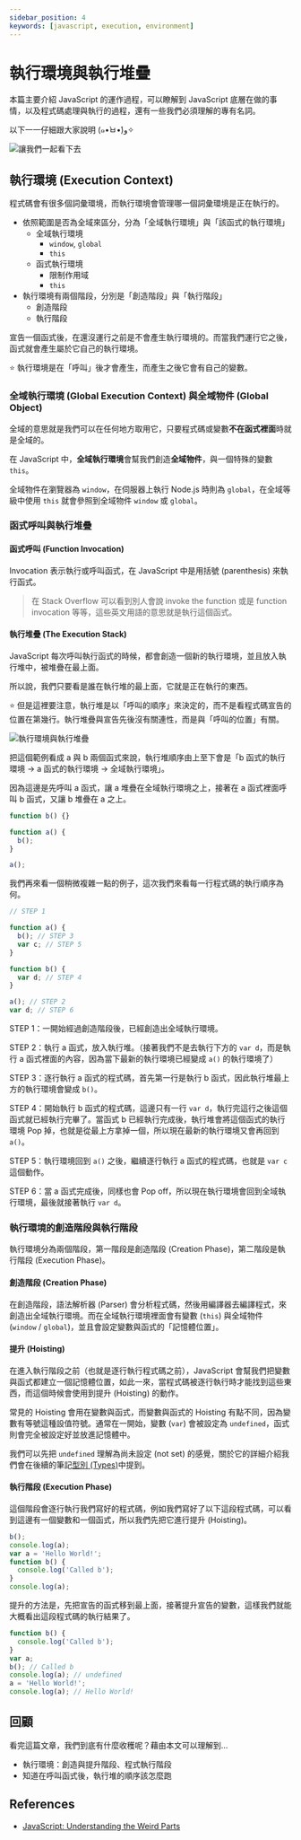 ```yaml
---
sidebar_position: 4
keywords: [javascript, execution, environment]
---
```


# 執行環境與執行堆疊

本篇主要介紹 JavaScript 的運作過程，可以瞭解到 JavaScript 底層在做的事情，以及程式碼處理與執行的過程，還有一些我們必須理解的專有名詞。

以下一一仔細跟大家說明 (๑•̀ㅂ•́)و✧

![讓我們一起看下去](https://i.imgur.com/WybJvLc.png)

## 執行環境 (Execution Context)

程式碼會有很多個詞彙環境，而執行環境會管理哪一個詞彙環境是正在執行的。

- 依照範圍是否為全域來區分，分為「全域執行環境」與「該函式的執行環境」
  - 全域執行環境
    - `window`, `global`
    - `this`
  - 函式執行環境
    - 限制作用域
    - `this`
- 執行環境有兩個階段，分別是「創造階段」與「執行階段」
  - 創造階段
  - 執行階段

宣告一個函式後，在還沒運行之前是不會產生執行環境的。而當我們運行它之後，函式就會產生屬於它自己的執行環境。

⭐️ 執行環境是在「呼叫」後才會產生，而產生之後它會有自己的變數。

### 全域執行環境 (Global Execution Context) 與全域物件 (Global Object)

全域的意思就是我們可以在任何地方取用它，只要程式碼或變數**不在函式裡面**時就是全域的。

在 JavaScript 中，**全域執行環境**會幫我們創造**全域物件**，與一個特殊的變數 `this`。

全域物件在瀏覽器為 `window`，在伺服器上執行 Node.js 時則為 `global`，在全域等級中使用 `this` 就會參照到全域物件 `window` 或 `global`。

### 函式呼叫與執行堆疊

#### 函式呼叫 (Function Invocation)

Invocation 表示執行或呼叫函式，在 JavaScript 中是用括號 (parenthesis) 來執行函式。

> 在 Stack Overflow 可以看到別人會說 invoke the function 或是 function invocation 等等，這些英文用語的意思就是執行這個函式。

#### 執行堆疊 (The Execution Stack)

JavaScript 每次呼叫執行函式的時候，都會創造一個新的執行環境，並且放入執行堆中，被堆疊在最上面。

所以說，我們只要看是誰在執行堆的最上面，它就是正在執行的東西。

⭐️ 但是這裡要注意，執行堆是以「呼叫的順序」來決定的，而不是看程式碼宣告的位置在第幾行。執行堆疊與宣告先後沒有關連性，而是與「呼叫的位置」有關。

![執行環境與執行堆疊](https://i.imgur.com/jyHEhNQ.png)

把這個範例看成 a 與 b 兩個函式來說，執行堆順序由上至下會是「b 函式的執行環境 → a 函式的執行環境 → 全域執行環境」。

因為這邊是先呼叫 a 函式，讓 a 堆疊在全域執行環境之上，接著在 a 函式裡面呼叫 b 函式，又讓 b 堆疊在 a 之上。

```javascript
function b() {}

function a() {
  b();
}

a();
```

我們再來看一個稍微複雜一點的例子，這次我們來看每一行程式碼的執行順序為何。

```javascript
// STEP 1

function a() {
  b(); // STEP 3
  var c; // STEP 5
}

function b() {
  var d; // STEP 4
}

a(); // STEP 2
var d; // STEP 6
```

STEP 1：一開始經過創造階段後，已經創造出全域執行環境。

STEP 2：執行 a 函式，放入執行堆。（接著我們不是去執行下方的 `var d`，而是執行 a 函式裡面的內容，因為當下最新的執行環境已經變成 `a()` 的執行環境了）

STEP 3：逐行執行 a 函式的程式碼，首先第一行是執行 b 函式，因此執行堆最上方的執行環境會變成 `b()`。

STEP 4：開始執行 b 函式的程式碼，這邊只有一行 `var d`，執行完這行之後這個函式就已經執行完畢了。當函式 b 已經執行完成後，執行堆會將這個函式的執行環境 Pop 掉，也就是從最上方拿掉一個，所以現在最新的執行環境又會再回到 `a()`。

STEP 5：執行環境回到 `a()` 之後，繼續逐行執行 a 函式的程式碼，也就是 `var c` 這個動作。

STEP 6：當 a 函式完成後，同樣也會 Pop off，所以現在執行環境會回到全域執行環境，最後就接著執行 `var d`。

### 執行環境的創造階段與執行階段

執行環境分為兩個階段，第一階段是創造階段 (Creation Phase)，第二階段是執行階段 (Execution Phase)。

#### 創造階段 (Creation Phase)

在創造階段，語法解析器 (Parser) 會分析程式碼，然後用編譯器去編譯程式，來創造出全域執行環境。而在全域執行環境裡面會有變數 (`this`) 與全域物件 (`window` / `global`)，並且會設定變數與函式的「記憶體位置」。

#### 提升 (Hoisting)

在進入執行階段之前（也就是逐行執行程式碼之前），JavaScript 會幫我們把變數與函式都建立一個記憶體位置，如此一來，當程式碼被逐行執行時才能找到這些東西，而這個時候會使用到提升 (Hoisting) 的動作。

常見的 Hoisting 會用在變數與函式，而變數與函式的 Hoisting 有點不同，因為變數有等號這種設值符號。通常在一開始，變數 (`var`) 會被設定為 `undefined`，函式則會完全被設定好並放進記憶體中。

我們可以先把 `undefined` 理解為尚未設定 (not set) 的感覺，關於它的詳細介紹我們會在後續的筆記[型別 (Types)](https://docs.sealman.tw/types-and-operators/types/#undefined)中提到。

#### 執行階段 (Execution Phase)

這個階段會逐行執行我們寫好的程式碼，例如我們寫好了以下這段程式碼，可以看到這邊有一個變數和一個函式，所以我們先把它進行提升 (Hoisting)。

```javascript
b();
console.log(a);
var a = 'Hello World!';
function b() {
  console.log('Called b');
}
console.log(a);
```

提升的方法是，先把宣告的函式移到最上面，接著提升宣告的變數，這樣我們就能大概看出這段程式碼的執行結果了。

```javascript
function b() {
  console.log('Called b');
}
var a;
b(); // Called b
console.log(a); // undefined
a = 'Hello World!';
console.log(a); // Hello World!
```

## 回顧

看完這篇文章，我們到底有什麼收穫呢？藉由本文可以理解到…

- 執行環境：創造與提升階段、程式執行階段
- 知道在呼叫函式後，執行堆的順序該怎麼跑

## References

- [JavaScript: Understanding the Weird Parts](https://www.udemy.com/course/understand-javascript/)
